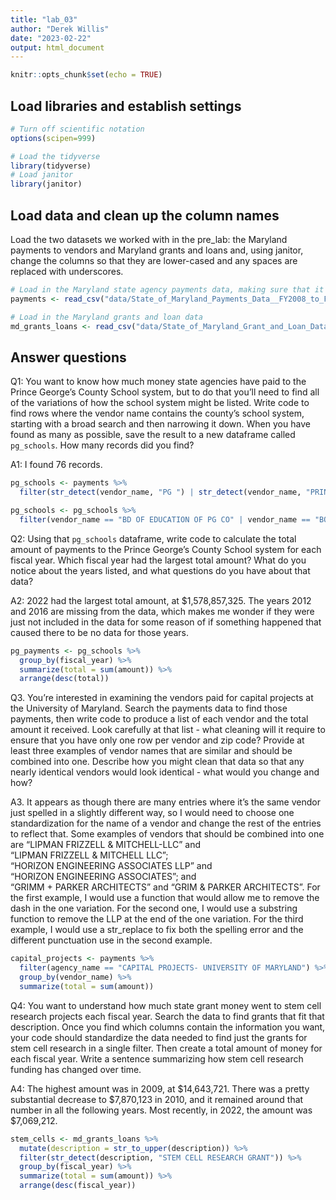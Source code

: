 ```yaml
---
title: "lab_03"
author: "Derek Willis"
date: "2023-02-22"
output: html_document
---
```


```r
knitr::opts_chunk$set(echo = TRUE)
```

## Load libraries and establish settings

```r
# Turn off scientific notation
options(scipen=999)

# Load the tidyverse
library(tidyverse)
# Load janitor
library(janitor)
```

## Load data and clean up the column names

Load the two datasets we worked with in the pre_lab: the Maryland payments to vendors and Maryland grants and loans and, using janitor, change the columns so that they are lower-cased and any spaces are replaced with underscores.

```r
# Load in the Maryland state agency payments data, making sure that it correctly sets the datatypes using all of the rows
payments <- read_csv("data/State_of_Maryland_Payments_Data__FY2008_to_FY2024.csv", guess_max=373564) %>% clean_names()

# Load in the Maryland grants and loan data
md_grants_loans <- read_csv("data/State_of_Maryland_Grant_and_Loan_Data__FY2009_to_FY2022.csv") %>% clean_names()
```

## Answer questions

Q1: You want to know how much money state agencies have paid to the Prince George's County School system, but to do that you'll need to find all of the variations of how the school system might be listed. Write code to find rows where the vendor name contains the county's school system, starting with a broad search and then narrowing it down. When you have found as many as possible, save the result to a new dataframe called `pg_schools`. How many records did you find?

A1: I found 76 records.

```r
pg_schools <- payments %>%
  filter(str_detect(vendor_name, "PG ") | str_detect(vendor_name, "PRINCE GEORGES"))

pg_schools <- pg_schools %>%
  filter(vendor_name == "BD OF EDUCATION OF PG CO" | vendor_name == "BOARD OF EDUCATION OF PRINCE GEORGES COUNTY MD" | vendor_name == "PG COUNTY PUBLIC SCHOOL" | vendor_name == "PRINCE GEORGES COUNTY PUBLIC SCHOOL" | vendor_name == "PRINCE GEORGES COUNTY PUBLIC SCHOOLS" | vendor_name == "PRINCE GEORGES COUNTY SCHOOL" | vendor_name == "PRINCE GEORGES PUBLIC SCHOOLS")
```

Q2: Using that `pg_schools` dataframe, write code to calculate the total amount of payments to the Prince George's County School system for each fiscal year. Which fiscal year had the largest total amount? What do you notice about the years listed, and what questions do you have about that data?

A2: 2022 had the largest total amount, at \$1,578,857,325. The years 2012 and 2016 are missing from the data, which makes me wonder if they were just not included in the data for some reason of if something happened that caused there to be no data for those years.

```r
pg_payments <- pg_schools %>%
  group_by(fiscal_year) %>%
  summarize(total = sum(amount)) %>%
  arrange(desc(total))
```

Q3. You're interested in examining the vendors paid for capital projects at the University of Maryland. Search the payments data to find those payments, then write code to produce a list of each vendor and the total amount it received. Look carefully at that list - what cleaning will it require to ensure that you have only one row per vendor and zip code? Provide at least three examples of vendor names that are similar and should be combined into one. Describe how you might clean that data so that any nearly identical vendors would look identical - what would you change and how?

A3. It appears as though there are many entries where it's the same vendor just spelled in a slightly different way, so I would need to choose one standardization for the name of a vendor and change the rest of the entries to reflect that. Some examples of vendors that should be combined into one are "LIPMAN FRIZZELL & MITCHELL-LLC" and "LIPMAN FRIZZELL & MITCHELL LLC"; "HORIZON ENGINEERING ASSOCIATES LLP" and "HORIZON ENGINEERING ASSOCIATES"; and "GRIMM + PARKER ARCHITECTS" and "GRIM & PARKER ARCHITECTS". For the first example, I would use a function that would allow me to remove the dash in the one variation. For the second one, I would use a substring function to remove the LLP at the end of the one variation. For the third example, I would use a str_replace to fix both the spelling error and the different punctuation use in the second example.

```r
capital_projects <- payments %>%
  filter(agency_name == "CAPITAL PROJECTS- UNIVERSITY OF MARYLAND") %>%
  group_by(vendor_name) %>%
  summarize(total = sum(amount))
```

Q4: You want to understand how much state grant money went to stem cell research projects each fiscal year. Search the data to find grants that fit that description. Once you find which columns contain the information you want, your code should standardize the data needed to find just the grants for stem cell research in a single filter. Then create a total amount of money for each fiscal year. Write a sentence summarizing how stem cell research funding has changed over time.

A4: The highest amount was in 2009, at \$14,643,721. There was a pretty substantial decrease to \$7,870,123 in 2010, and it remained around that number in all the following years. Most recently, in 2022, the amount was \$7,069,212.

```r
stem_cells <- md_grants_loans %>%
  mutate(description = str_to_upper(description)) %>%
  filter(str_detect(description, "STEM CELL RESEARCH GRANT")) %>%
  group_by(fiscal_year) %>%
  summarize(total = sum(amount)) %>%
  arrange(desc(fiscal_year))
```
